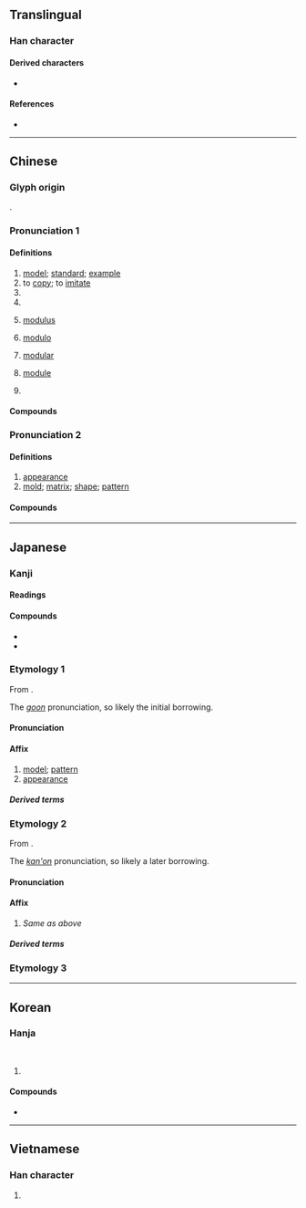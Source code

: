 {{character info}}
==Translingual==
{{Han stroke|Mainland China and Japan<br>[[File:模 - U+06A21 - KanjiVG stroke order.svg]]}}

===Han character===
{{Han char|rn=75|rad=木|as=10|sn=14 (Mainland China, Japan), 15 (Hong Kong)|four=44934|canj=DTAK|ids=⿰木莫}}

====Derived characters====
* {{l|mul|[[𡃗]], [[𤂨]], [[𥀳]]}}

====References====
* {{Han ref|kx=0551.020|dkj=15453|dj=0939.030|hdz=21261.090|uh=6A21|ud=27169|bh=BCD2|bd=48338}}

----

==Chinese==
{{zh-forms}}

===Glyph origin===
{{Han etym}}
{{Han compound|木|莫|ls=psc|c1=s|c2=p|t1=tree}}.

===Pronunciation 1===
{{zh-pron
|m=mó
|c=mou4
|h=pfs=mù
|mn=ml,jj,tw:bô͘/qz,twv,xm,zz:mô͘
|mn-t=mo5
|w=3mu
|mc=y
|oc=y
|cat=n,v,pn
}}

====Definitions====
{{zh-hanzi}}
{{zh-wp|zh:模|en:Module (mathematics)}}

# [[model]]; [[standard]]; [[example]]
# to [[copy]]; to [[imitate]]
# {{zh-short|模特|[[model]]; [[fashion model]]}}
# {{zh-short|模範|[[model]] [[person]]; [[role model]]}}
# {{lb|zh|mathematics}} [[modulus]]
#: {{zh-x|同餘 的 模|'''modulus''' of [[congruence]]}}
# {{lb|zh|mathematics}} [[modulo]]
#: {{zh-x|5{Wǔ} 與 8{bā} 同餘 模 3{sān}。|5 and 8 are congruent '''modulo''' 3.}}
# {{lb|zh|mathematics}} [[modular]]
#: {{zh-x|'''模'''形式|'''modular''' form}}
# {{lb|zh|mathematics}} [[module]]
#: {{zh-x|自由'''模'''|free '''module'''}}
# {{surname|zh}}

====Compounds====
{{zh-der|一代楷模|像模|印模|地震規模|大規模|奉為楷模|奧會模式|工模|常模|彈性模數|德國模式|手模|文化模式|有模子|木模|楷模|模仿|模仿性|模傚|模型|模型玩具|模型飛機|模塊|模塑成形|模壓|模寫|模寫論|模式|模擬|模擬器|模擬投票|模擬演習|模擬考試|模效|模書|模本|模棱兩可|模楷|模模糊糊|模特兒|模稜|模稜兩可|模範|模範區|模範村|模範生|模糊|模糊理論|模組|模網論壇|模表|模造紙|模里西斯|模黏|沖模|石膏模型|砂模|船模試驗|花剌子模|螺模|螺絲模|血肉模糊|行為模式|規模|規模遠舉|軌模|迷颩模登|酸模|首鼠模棱|模倣:mófǎng}}

===Pronunciation 2===
{{zh-pron
|m=模
|c=mou4,mou4-2
|c_note=mou4 - "appearance" or "mold"; mou4-2 - "mold"
|mn=bô͘
|mn-t=mo5/bhou5
|mn-t_note=mo5 - literary; bhou5 - vernacular
|cat=n
}}

====Definitions====
{{zh-hanzi}}

# [[appearance]]
# [[mold]]; [[matrix]]; [[shape]]; [[pattern]]

====Compounds====
{{zh-der|大模廝樣|一模一樣|人模狗樣|不成模樣|人模人樣|惡模惡樣|喬模喬樣|大模大樣|怪模怪樣|俏模樣|模板工|中注模樣|小模樣兒|字模|好模好樣|像模像樣|模本|死模活漾|模板|有模有樣|裝模作樣|紅模子|鑄模|銅模}}

----

==Japanese==

===Kanji===
{{ja-kanji|grade=6|rs=木11}}

====Readings====
{{ja-readings
|goon=も
|kanon=ぼ
|kun=かた-, かたぎ-, かたど-る, のっと-る
|nanori=かた, とお, のり, ひろ
}}

====Compounds====
* {{ja-r|相模|^さがみ}}
* {{ja-r|酸模|すかんぼ}}

===Etymology 1===
{{ja-kanjitab|も|yomi=goon}}
From {{der|ja|ltc|sort=も|-}} {{ltc-l|模}}.

The ''[[呉音#Japanese|goon]]'' pronunciation, so likely the initial borrowing.

====Pronunciation====
{{ja-pron|も|y=goon}}

====Affix====
{{ja-pos|affix|も}}

# [[model]]; [[pattern]]
# [[appearance]]

=====Derived terms=====
{{col2-u|ja
|{{ja-r|模%楷|も%かい}}
|{{ja-r|模%擬|も%ぎ}} ({{ja-r|摸%擬|も%ぎ|rom=-}}, {{ja-r|摹%擬|も%ぎ|rom=-}})
|{{ja-r|模%型|も%けい}}
|{{ja-r|模%糊|も%こ}} ({{ja-r|糢%糊|も%こ|rom=-}})
|{{ja-r|模%傚|も%こう}}
|{{ja-r|模%刻|も%こく}} ({{ja-r|摸%刻|も%こく|rom=-}}, {{ja-r|摹%刻|も%こく|rom=-}})
|{{ja-r|模%索|も%さく}} ({{ja-r|摸%索|も%さく|rom=-}})
|{{ja-r|模%作|も%さく}} ({{ja-r|摸%作|も%さく|rom=-}})
|{{ja-r|模%式|も%しき}}
|{{ja-r|模%写|も%しゃ}} ({{ja-r|摸%写|も%しゃ|rom=-}})
|{{ja-r|模%出|も%しゅつ}} ({{ja-r|摸%出|も%しゅつ|rom=-}})
|{{ja-r|模%製|も%せい}} ({{ja-r|摸%製|も%せい|rom=-}})
|{{ja-r|模%像|も%ぞう}}
|{{ja-r|模%造|も%ぞう}} ({{ja-r|摸%造|も%ぞう|rom=-}})
|{{ja-r|模%拓|も%たく}} ({{ja-r|摸%拓|も%たく|rom=-}})
|{{ja-r|模%搨|も%とう}}
|{{ja-r|模%範|も%はん|rom=-}}, {{ja-r|模%笵|も%はん}}
|{{ja-r|模%表|も%ひょう}}
|{{ja-r|模%倣|も%ほう}}  ({{ja-r|摸%倣|も%ほう|rom=-}}, {{ja-r|摹%倣|も%ほう|rom=-}})
|{{ja-r|模%本|も%ほん}} ({{ja-r|摸%本|も%ほん|rom=-}}, {{ja-r|摹%本|も%ほん|rom=-}})
|{{ja-r|模%様|も%よう}}
|{{ja-r|模%稜|も%りょう}} ({{ja-r|摸%稜|も%りょう|rom=-}})
|{{ja-r|模%臨|も%りん}} ({{ja-r|摸%臨|も%りん}})
|{{ja-r|佳%模|か%も|rom=-}}, {{ja-r|嘉%模|か%も}}
|{{ja-r|範%模|はん%も}}
|{{ja-r|描%模|びょう%も}} ({{ja-r|描%摸|びょう%も|rom=-}}, {{ja-r|描%摹|びょう%も|rom=-}})
|{{ja-r|倣%模|ほう%も}}
|{{ja-r|臨%模|りん%も}} ({{ja-r|臨%摹|りん%も|rom=-}})
}}

===Etymology 2===
{{ja-kanjitab|ぼ|yomi=kanon}}
From {{der|ja|ltc|sort=ほ'|-}} {{ltc-l|模}}.

The ''[[漢音#Japanese|kan'on]]'' pronunciation, so likely a later borrowing.

====Pronunciation====
{{ja-pron|ぼ|y=kanon}}

====Affix====
{{ja-pos|affix|ぼ}}

# {{lb|ja|uncommon}} ''Same as {{m|ja||も|tr=mo}} above''

=====Derived terms=====
{{col2-u|ja
|{{ja-r|模%楷|ぼ%かい}}
|{{ja-r|模%倣|ぼ%ほう}}
|{{ja-r|楷%模|かい%ぼ}}
|{{ja-r|規%模|き%ぼ}} ({{ja-r|規%摸|き%ぼ|rom=-}}, {{ja-r|規%摹|き%ぼ|rom=-}})
|{{ja-r|臨%模|りん%ぼ}} ({{ja-r|臨%摹|りん%ぼ|rom=-}})
}}

===Etymology 3===
{{ja-kanjitab|かたぎ|yomi=k}}
{{ja-see|かたぎ}}

----

==Korean==

===Hanja===
{{ko-hanja|법|모}}<br>
{{ko-hanja|본뜰|모}}

# {{rfdef|ko|sort=木11}}

====Compounds====
* {{ko-l|모양|模樣}}

----

==Vietnamese==

===Han character===
{{vi-readings|reading=mô, mo, mọ, mu, mua, mạc, mù|rs=木10}}

# {{rfdef|vi}}

{{cln|vi|Han tu}}